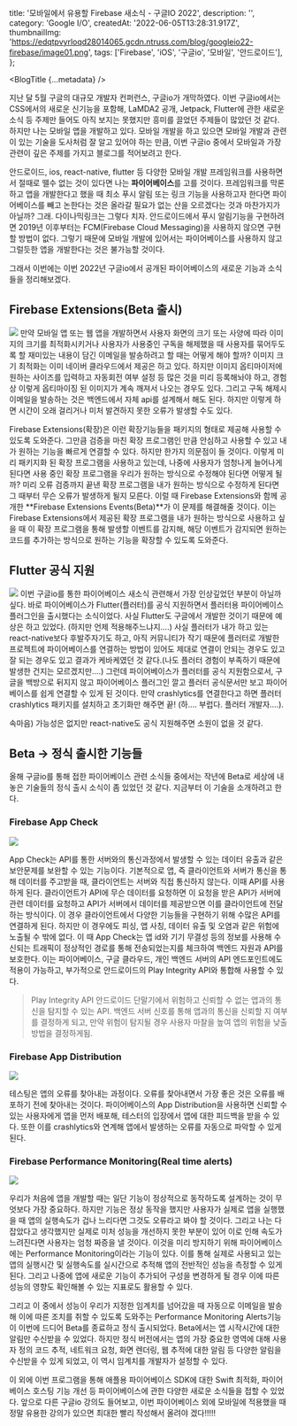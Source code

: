   title: '모바일에서 유용할 Firebase 새소식 - 구글IO 2022',
  description: '',
  category: 'Google I/O',
  createdAt: '2022-06-05T13:28:31.917Z',
  thumbnailImg:
    'https://edqtpvyrloqd28014065.gcdn.ntruss.com/blog/googleio22-firebase/image01.png',
  tags: ['Firebase', 'iOS', '구글io', '모바일', '안드로이드'],
};

<BlogTitle {...metadata} />

지난 달 5월 구글의 대규모 개발자 컨퍼런스, 구글io가 개막하였다. 이번 구글io에서는 CSS에서의 새로운 신기능을 포함해, LaMDA2 공개, Jetpack, Flutter에 관한 새로운 소식 등 주제만 들어도 아직 보지는 못했지만 흥미를 끌었던 주제들이 많았던 것 같다. 하지만 나는 모바일 앱을 개발하고 있다. 모바일 개발을 하고 있으면 모바일 개발과 관련이 있는 기술을 도사처럼 잘 알고 있어야 하는 만큼, 이번 구글io 중에서 모바일과 가장 관련이 깊은 주제를 가지고 블로그를 적어보려고 한다.

안드로이드, ios, react-native, flutter 등 다양한 모바일 개발 프레임워크를 사용하면서 절때로 뗄수 없는 것이 있다면 나는 **파이어베이스**를 고를 것이다. 프레임워크를 막론하고 앱을 개발한다고 했을 때 최소 푸시 알림 또는 링크 기능을 사용하고자 한다면 파이어베이스를 빼고 논한다는 것은 올라갈 필요가 없는 산을 오르겠다는 것과 마찬가지가 아닐까? 그래. 다이나믹링크는 그렇다 치자. 안드로이드에서 푸시 알림기능을 구현하려면 2019년 이후부터는 FCM(Firebase Cloud Messaging)을 사용하지 않으면 구현할 방법이 없다. 그렇기 때문에 모바일 개발에 있어서는 파이어베이스를 사용하지 않고 그럴듯한 앱을 개발한다는 것은 불가능할 것이다.

그래서 이번에는 이번 2022년 구글io에서 공개된 파이어베이스의 새로운 기능과 소식들을 정리해보겠다.

## Firebase Extensions(Beta 출시)

![](https://edqtpvyrloqd28014065.gcdn.ntruss.com/blog/googleio22-firebase/image02.png)
만약 모바일 앱 또는 웹 앱을 개발하면서 사용자 화면의 크기 또는 사양에 따라 이미지의 크기를 최적화시키거나 사용자가 사용중인 구독을 해제했을 때 사용자를 묶어두도록 할 재미있는 내용이 담긴 이메일을 발송하려고 할 때는 어떻게 해야 할까? 이미지 크기 최적화는 이미 네이버 클라우드에서 제공은 하고 있다. 하지만 이미지 옵티마이저에 원하는 사이즈를 입력하고 자동회전 여부 설정 등 많은 것을 미리 등록해놔야 하고, 경험상 이렇게 옵티마이징 된 이미지가 계속 깨져서 나오는 경우도 있다. 그리고 구독 해제시 이메일을 발송하는 것은 백엔드에서 자체 api를 설계해서 해도 된다. 하지만 이렇게 하면 시간이 오래 걸리거나 미처 발견하지 못한 오류가 발생할 수도 있다.

Firebase Extensions(확장)은 이런 확장기능들을 패키지의 형태로 제공해 사용할 수 있도록 도와준다. 그만큼 검증을 마친 확장 프로그램인 만큼 안심하고 사용할 수 있고 내가 원하는 기능을 빠르게 연결할 수 있다.
하지만 한가지 의문점이 들 것이다. 이렇게 미리 패키지화 된 확장 프로그램을 사용하고 있는데, 나중에 사용자가 엄청나게 늘어나게 된다면 사용 중인 확장 프로그램을 우리가 원하는 방식으로 수정해야 된다면 어떻게 될까? 미리 오류 검증까지 끝낸 확장 프로그램을 내가 원하는 방식으로 수정하게 된다면 그 때부터 무슨 오류가 발생하게 될지 모른다.
이럴 때 Firebase Extensions와 함께 공개한 **Firebase Extensions Events(Beta)**가 이 문제를 해결해줄 것이다. 이는 Firebase Extensions에서 제공된 확장 프로그램을 내가 원하는 방식으로 사용하고 싶을 때 이 확장 프로그램을 통해 발생할 이벤트를 감지해, 해당 이벤트가 감지되면 원하는 코드를 추가하는 방식으로 원하는 기능을 확장할 수 있도록 도와준다.

## Flutter 공식 지원

![](https://edqtpvyrloqd28014065.gcdn.ntruss.com/blog/googleio22-firebase/image03.png)
이번 구글io를 통한 파이어베이스 새소식 관련해서 가장 인상깊었던 부분이 아닐까 싶다. 바로 파이어베이스가 Flutter(플러터)를 공식 지원하면서 플러터용 파이어베이스 플러그인을 출시했다는 소식이었다. 사실 Flutter도 구글에서 개발한 것이기 때문에 예상은 하고 있었다. (하지만 언제 적용해주느냐지....)
사실 플러터가 내가 하고 있는 react-native보다 후발주자기도 하고, 아직 커뮤니티가 작기 때문에 플러터로 개발한 프로젝트에 파이어베이스를 연결하는 방법이 있어도 제대로 연결이 안되는 경우도 있고 잘 되는 경우도 있고 결과가 케바케였던 것 같다.(나도 플러터 경험이 부족하기 때문에 발생한 건지는 모르겠지만....) 그런데 파이어베이스가 플러터를 공식 지원함으로서, 구글을 백방으로 뒤지지 않고 파이어베이스 플러그인 깔고 플러터 공식문서만 보고 파이어베이스를 쉽게 연결할 수 있게 된 것이다. 만약 crashlytics를 연결한다고 하면 플러터 crashlytics 패키지를 설치하고 초기화만 해주면 끝! (하.... 부럽다. 플러터 개발자....).

속마음)
가능성은 없지만 react-native도 공식 지원해주면 소원이 없을 것 같다.

## Beta -> 정식 출시한 기능들

올해 구글io를 통해 접한 파이어베이스 관련 소식들 중에서는 작년에 Beta로 세상에 내놓은 기술들의 정식 출시 소식이 좀 있었던 것 같다. 지금부터 이 기술을 소개하려고 한다.

### Firebase App Check

![](https://edqtpvyrloqd28014065.gcdn.ntruss.com/blog/googleio22-firebase/image04.png)

App Check는 API를 통한 서버와의 통신과정에서 발생할 수 있는 데이터 유출과 같은 보안문제를 보완할 수 있는 기능이다. 기본적으로 앱, 즉 클라이언트와 서버가 통신을 통해 데이터를 주고받을 때, 클라이언트는 서버와 직접 통신하지 않는다. 이때 API를 사용하게 된다. 클라이언트가 API에 무슨 데이터를 요청하면 이 요청을 받은 API가 서버에 관련 데이터를 요청하고 API가 서버에서 데이터를 제공받으면 이를 클라이언트에 전달하는 방식이다.
이 경우 클라이언트에서 다양한 기능들을 구현하기 위해 수많은 API를 연결하게 된다. 하지만 이 경우에도 피싱, 앱 사칭, 데이터 유출 및 오염과 같은 위험에 노출될 수 밖에 없다. 이 때 App Check는 앱 id와 기기 무결성 등의 정보를 사용해 수신되는 트래픽이 정상적인 경로를 통해 전송되었는지를 체크하여 백엔드 자원과 API를 보호한다. 이는 파이어베이스, 구글 클라우드, 개인 백엔드 서버의 API 엔드포인트에도 적용이 가능하고, 부가적으로 안드로이드의 Play Integrity API와 통합해 사용할 수 있다.

> Play Integrity API
> 안드로이드 단말기에서 위험하고 신뢰할 수 없는 앱과의 통신을 탐지할 수 있는 API. 백엔드 서버 신호를 통해 앱과의 통신을 신뢰할 지 여부를 결정하게 되고, 만약 위험이 탐지될 경우 사용자 마찰을 높여 앱의 위험을 낮출방법을 결정하게됨.

### Firebase App Distribution

![](https://edqtpvyrloqd28014065.gcdn.ntruss.com/blog/googleio22-firebase/image05.png)

테스팅은 앱의 오류를 찾아내는 과정이다. 오류를 찾아내면서 가장 좋은 것은 오류를 배포하기 전에 찾아내는 것이다. 파이어베이스의 App Distribution을 사용하면 신뢰할 수 있는 사용자에게 앱을 먼저 배포해, 테스터의 입장에서 앱에 대한 피드백을 받을 수 있다. 또한 이를 crashlytics와 연계해 앱에서 발생하는 오류를 자동으로 파악할 수 있게 된다.

### Firebase Performance Monitoring(Real time alerts)

![](https://edqtpvyrloqd28014065.gcdn.ntruss.com/blog/googleio22-firebase/image06.png)

우리가 처음에 앱을 개발할 때는 일단 기능이 정상적으로 동작하도록 설계하는 것이 무엇보다 가장 중요하다. 하지만 기능은 정상 동작을 했지만 사용자가 실제로 앱을 실행했을 때 앱의 실행속도가 겁나 느리다면 그것도 오류라고 봐야 할 것이다. 그리고 나는 다 잡았다고 생각했지만 실제로 미처 성능을 개선하지 못한 부분이 있어 이로 인해 속도가 느려진다면 사용자는 엄청 짜증을 낼 것이다. 이것을 미리 방지하기 위해 파이어베이스에는 Performance Monitoring이라는 기능이 있다. 이를 통해 실제로 사용되고 있는 앱의 실행시간 및 실행속도를 실시간으로 추적해 앱의 전반적인 성능을 측정할 수 있게 된다. 그리고 나중에 앱에 새로운 기능이 추가되어 구성을 변경하게 될 경우 이에 따른 성능의 영향도 확인해볼 수 있는 지표로도 활용할 수 있다.

그리고 이 중에서 성능이 우리가 지정한 임계치를 넘어갔을 때 자동으로 이메일을 발송해 이에 따른 조치를 취할 수 있도록 도와주는 Performance Monitoring Alerts기능이 이번에 드디어 Beta를 종료하고 정식 출시되었다. Beta에서는 앱 시작시간에 대한 알림만 수신받을 수 있었다. 하지만 정식 버전에서는 앱의 가장 중요한 영역에 대해 사용자 정의 코드 추적, 네트워크 요청, 화면 렌더링, 웹 추적에 대한 알림 등 다양한 알림을 수신받을 수 있게 되었고, 이 역시 임계치를 개발자가 설정할 수 있다.

이 외에 이번 프로그램을 통해 애플용 파이어베이스 SDK에 대한 Swift 최적화, 파이어베이스 호스팅 기능 개선 등 파이어베이스에 관한 다양한 새로운 소식들을 접할 수 있었다. 앞으로 다른 구글io 강의도 들어보고, 이번 파이어베이스 외에 모바일에 적용했을 때 정말 유용한 강의가 있으면 최대한 빨리 작성해서 올려야 겠다!!!!!
